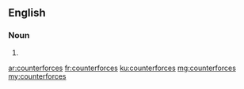 ==English==

===Noun===
{{head|en|plural}}

# {{plural of|counterforce|lang=en}}

[[ar:counterforces]]
[[fr:counterforces]]
[[ku:counterforces]]
[[mg:counterforces]]
[[my:counterforces]]